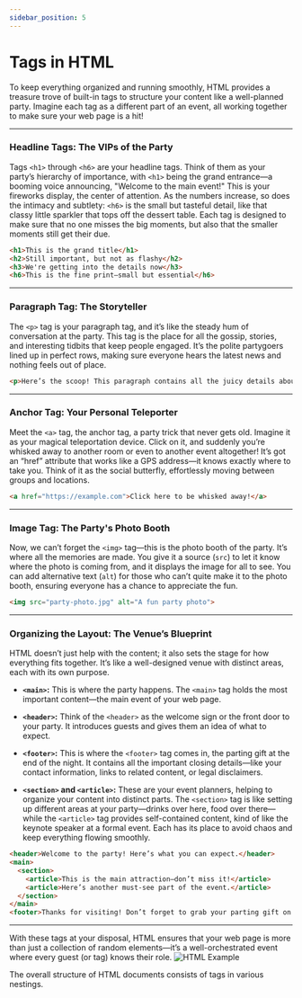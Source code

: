 ```yaml
---
sidebar_position: 5
---
```



# Tags in HTML
To keep everything organized and running smoothly, HTML provides a treasure trove of built-in tags to structure your content like a well-planned party. Imagine each tag as a different part of an event, all working together to make sure your web page is a hit!

---

### Headline Tags: The VIPs of the Party

Tags `<h1>` through `<h6>` are your headline tags. Think of them as your party’s hierarchy of importance, with `<h1>` being the grand entrance—a booming voice announcing, "Welcome to the main event!" This is your fireworks display, the center of attention. As the numbers increase, so does the intimacy and subtlety: `<h6>` is the small but tasteful detail, like that classy little sparkler that tops off the dessert table. Each tag is designed to make sure that no one misses the big moments, but also that the smaller moments still get their due.

```html
<h1>This is the grand title</h1>
<h2>Still important, but not as flashy</h2>
<h3>We're getting into the details now</h3>
<h6>This is the fine print—small but essential</h6>
```

---

### Paragraph Tag: The Storyteller

The `<p>` tag is your paragraph tag, and it’s like the steady hum of conversation at the party. This tag is the place for all the gossip, stories, and interesting tidbits that keep people engaged. It’s the polite partygoers lined up in perfect rows, making sure everyone hears the latest news and nothing feels out of place.

```html
<p>Here’s the scoop! This paragraph contains all the juicy details about our event.</p>
```

---

### Anchor Tag: Your Personal Teleporter

Meet the `<a>` tag, the anchor tag, a party trick that never gets old. Imagine it as your magical teleportation device. Click on it, and suddenly you’re whisked away to another room or even to another event altogether! It’s got an “href” attribute that works like a GPS address—it knows exactly where to take you. Think of it as the social butterfly, effortlessly moving between groups and locations.

```html
<a href="https://example.com">Click here to be whisked away!</a>
```

---

### Image Tag: The Party's Photo Booth

Now, we can’t forget the `<img>` tag—this is the photo booth of the party. It’s where all the memories are made. You give it a source (`src`) to let it know where the photo is coming from, and it displays the image for all to see. You can add alternative text (`alt`) for those who can’t quite make it to the photo booth, ensuring everyone has a chance to appreciate the fun.

```html
<img src="party-photo.jpg" alt="A fun party photo">
```

---

### Organizing the Layout: The Venue’s Blueprint

HTML doesn’t just help with the content; it also sets the stage for how everything fits together. It’s like a well-designed venue with distinct areas, each with its own purpose.

- **`<main>`:** This is where the party happens. The `<main>` tag holds the most important content—the main event of your web page.
  
- **`<header>`:** Think of the `<header>` as the welcome sign or the front door to your party. It introduces guests and gives them an idea of what to expect.

- **`<footer>`:** This is where the `<footer>` tag comes in, the parting gift at the end of the night. It contains all the important closing details—like your contact information, links to related content, or legal disclaimers.

- **`<section>` and `<article>`:** These are your event planners, helping to organize your content into distinct parts. The `<section>` tag is like setting up different areas at your party—drinks over here, food over there—while the `<article>` tag provides self-contained content, kind of like the keynote speaker at a formal event. Each has its place to avoid chaos and keep everything flowing smoothly.

```html
<header>Welcome to the party! Here’s what you can expect.</header>
<main>
  <section>
    <article>This is the main attraction—don’t miss it!</article>
    <article>Here’s another must-see part of the event.</article>
  </section>
</main>
<footer>Thanks for visiting! Don’t forget to grab your parting gift on the way out.</footer>
```

---

With these tags at your disposal, HTML ensures that your web page is more than just a collection of random elements—it’s a well-orchestrated event where every guest (or tag) knows their role.
<CallToActionComponent title="Important" text="Tags are only static components in HTML, therefore they cannot provide any user interaction!"/>
![HTML Example](/img/01_webprog/html_example.png)

The overall structure of HTML documents consists of tags in various nestings.